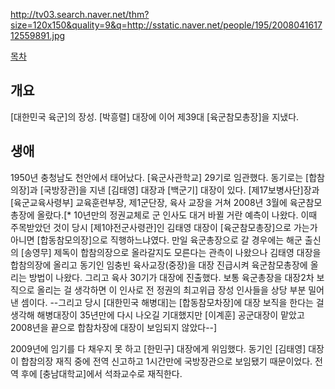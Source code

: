 http://tv03.search.naver.net/thm?size=120x150&quality=9&q=http://sstatic.naver.net/people/195/200804161712559891.jpg

[[목차]]
== 개요 ==
[대한민국 육군]의 장성. [박흥렬] 대장에 이어 제39대 [육군참모총장]을 지냈다.

== 생애 ==
1950년 충청남도 천안에서 태어났다. [육군사관학교] 29기로 임관했다. 동기로는 [합참의장]과 [국방장관]을 지낸 [김태영] 대장과 [백군기] 대장이 있다. [제17보병사단]장과 [육군교육사령부] 교육훈련부장, 제1군단장, 육사 교장을 거쳐 2008년 3월에 육군참모총장에 올랐다.[* 10년만의 정권교체로 군 인사도 대거 바뀔 거란 예측이 나왔다. 이때 주목받았던 것이 당시 [제1야전군사령관]인 김태영 대장이 [육군참모총장]으로 가는가 아니면 [합동참모의장]으로 직행하느냐였다. 만일 육군총장으로 갈 경우에는 해군 출신의 [송영무] 제독이 합참의장으로 올라갈지도 모른다는 관측이 나왔으나 김태영 대장을 합참의장에 올리고 동기인 임충빈 육사교장(중장)을 대장 진급시켜 육군참모총장에 올리는 방법이 나왔다. 그리고 육사 30기가 대장에 진출했다. 보통 육군총장을 대장2차 보직으로 올리는 걸 생각하면 이 인사로 전 정권의 최고위급 장성 인사들을 상당 부분 밀어낸 셈이다. --그리고 당시 [대한민국 해병대]는 [합동참모차장]에 대장 보직을 한다는 걸 생각해 해병대장이 35년만에 다시 나오길 기대했지만 [이계훈] 공군대장이 맡았고 2008년을 끝으로 합참차장에 대장이 보임되지 않았다--]

2009년에 임기를 다 채우지 못 하고 [한민구] 대장에게 위임했다. 동기인 [김태영] 대장이 합참의장 재직 중에 전역 신고하고 1시간만에 국방장관으로 보임됐기 때문이었다. 전역 후에 [충남대학교]에서 석좌교수로 재직한다.
